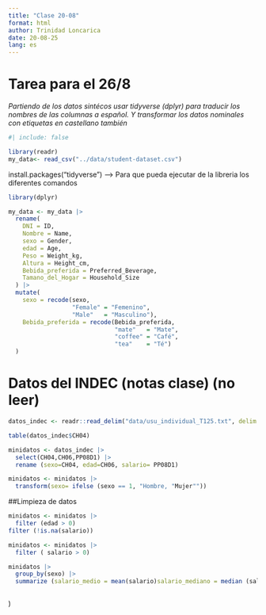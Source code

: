 ```yaml
---
title: "Clase 20-08"
format: html
author: Trinidad Loncarica 
date: 20-08-25
lang: es
---
```


# Tarea para el 26/8

*Partiendo de los datos sintécos usar tidyverse (dplyr) para traducir los nombres de las columnas a español. Y transformar los datos nominales con etiquetas en castellano también*

```r

#| include: false

library(readr)
my_data<- read_csv("../data/student-dataset.csv")
```

install.packages("tidyverse") –\> Para que pueda ejecutar de la libreria los diferentes comandos

```r
library(dplyr)

my_data <- my_data |>
  rename(
    DNI = ID,
    Nombre = Name,
    sexo = Gender,
    edad = Age,
    Peso = Weight_kg,
    Altura = Height_cm,
    Bebida_preferida = Preferred_Beverage,
    Tamano_del_Hogar = Household_Size
  ) |>
  mutate(
    sexo = recode(sexo,
                  "Female" = "Femenino",
                  "Male"   = "Masculino"),
    Bebida_preferida = recode(Bebida_preferida,
                              "mate"   = "Mate",
                              "coffee" = "Café",
                              "tea"    = "Té")
  )
```

# Datos del INDEC (notas clase) (no leer)

```r
datos_indec <- readr::read_delim("data/usu_individual_T125.txt", delim = ";")

```

```r
table(datos_indec$CH04)
```

```r
minidatos <- datos_indec |>
  select(CH04,CH06,PP08D1) |>
  rename (sexo=CH04, edad=CH06, salario= PP08D1)
```

```r
minidatos <- minidatos |>
  transform(sexo= ifelse (sexo == 1, "Hombre, "Mujer""))
```

##Limpieza de datos

```r
minidatos <- minidatos |>
  filter (edad > 0)
filter (!is.na(salario))

minidatos <- minidatos |>
  filter ( salario > 0)
```

```r
minidatos |>
  group_by(sexo) |>
  summarize (salario_medio = mean(salario)salario_mediano = median (salario))
```

```r

```

)
